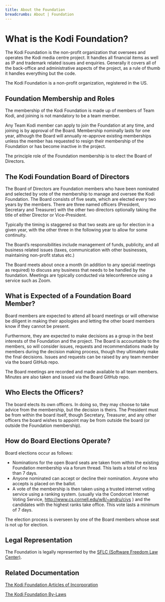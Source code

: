 ```yaml
---
title: About the Foundation
breadcrumbs: About | Foundation
---
```


# What is the Kodi Foundation?

The Kodi Foundation is the non-profit organization that oversees and operates the Kodi media centre project. It handles all financial items as well as IP and trademark related issues and enquiries. Generally it covers all of the back-office and administrative aspects of the project, as a rule of thumb it handles everything but the code.

The Kodi Foundation is a non-profit organization, registered in the US.


## Foundation Membership and Roles

The membership of the Kodi Foundation is made up of members of Team Kodi, and joining is not mandatory to be a team member. 

Any Team Kodi member can apply to join the Foundation at any time, and joining is by approval of the Board. Membership nominally lasts for one year, although the Board will annually re-approve existing memberships unless the member has requested to resign their membership of the Foundation or has become inactive in the project.

The principle role of the Foundation membership is to elect the Board of Directors. 


## The Kodi Foundation Board of Directors

The Board of Directors are Foundation members who have been nominated and selected by vote of the membership to manage and oversee the Kodi Foundation. The Board consists of five seats, which are elected every two years by the members. There are three named officers (President, Secretary and Treasurer) with the other two directors optionally taking the title of either Director or Vice-President.

Typically the timing is staggered so that two seats are up for election in a given year, with the other three in the following year to allow for some continuity.

The Board’s responsibilities include management of funds, publicity, and all business related issues (taxes, communication with other businesses, maintaining non-profit status etc.)

The Board meets about once a month (in addition to any special meetings as required) to discuss any business that needs to be handled by the foundation. Meetings are typically conducted via teleconference using a service such as Zoom.


## What is Expected of a Foundation Board Member?

Board members are expected to attend all board meetings or will otherwise be diligent in making their apologies and letting the other board members know if they cannot be present.

Furthermore, they are expected to make decisions as a group in the best interests of the Foundation and the project. The Board is accountable to the members, so will consider issues, requests and recommendations made by members during the decision making process, though they ultimately make the final decisions. Issues and requests can be raised by any team member via the board GitHub repo.

The Board meetings are recorded and made available to all team members. Minutes are also taken and issued via the Board GitHub repo.


## Who Elects the Officers?

The board elects its own officers. In doing so, they may choose to take advice from the membership, but the decision is theirs. The President must be from within the board itself, though Secretary, Treasurer, and any other officers the board wishes to appoint may be from outside the board (or outside the Foundation membership).


## How do Board Elections Operate?

Board elections occur as follows:

* Nominations for the open Board seats are taken from within the existing Foundation membership via a forum thread. This lasts a total of no less than 7 days.
* Anyone nominated can accept or decline their nomination. Anyone who accepts is placed on the ballot.
* A vote of the membership is then taken using a trusted internet voting service using a ranking system. (usually via the Condorcet Internet Voting Service, <http://www.cs.cornell.edu/w8/~andru/civs> ) and the candidates with the highest ranks take office. This vote lasts a minimum of 7 days.

The election process is overseen by one of the Board members whose seat is not up for election.


## Legal Representation

The Foundation is legally represented by the [SFLC (Software Freedom Law Center)](https://www.softwarefreedom.org/).


## Related Documentation

[The Kodi Foundation Articles of Incorporation](https://kodi.wiki/images/3/30/Delaware_Incorporation_Notice.pdf)

[The Kodi Foundation By-Laws](https://kodi.wiki/images/a/a0/ByLaws.pdf)
